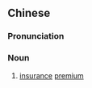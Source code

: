 {{also|保险费}}
==Chinese==
{{zh-forms|s=保险费|type=21}}

===Pronunciation===
{{zh-pron
|m=bǎoxiǎnfèi
|c=bou2 him2 fai3
|mn=pó-hiám-hùi
|cat=n
}}

===Noun===
{{zh-noun}}

# [[insurance]] [[premium]]